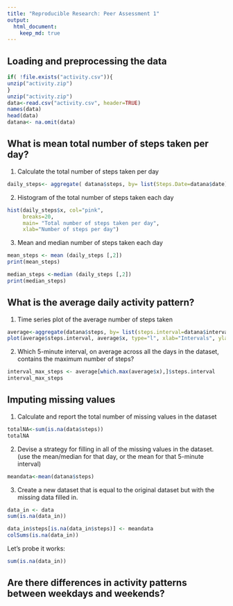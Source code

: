 ```yaml
---
title: "Reproducible Research: Peer Assessment 1"
output: 
  html_document:
    keep_md: true
---
```

## Loading and preprocessing the data
```r
if( !file.exists("activity.csv")){
unzip("activity.zip")
}
unzip("activity.zip")
data<-read.csv("activity.csv", header=TRUE)
names(data)
head(data)
datana<- na.omit(data)
```
## What is mean total number of steps taken per day?

1. Calculate the total number of steps taken per day

```r
daily_steps<- aggregate( datana$steps, by= list(Steps.Date=datana$date), FUN="sum")
```

2. Histogram of the total number of steps taken each day
```r
hist(daily_steps$x, col="pink",
     breaks=20,
     main= "Total number of steps taken per day",
     xlab="Number of steps per day")
```

3. Mean and median number of steps taken each day
```r
mean_steps <- mean (daily_steps [,2])
print(mean_steps)

median_steps <-median (daily_steps [,2])
print(median_steps)
```

## What is the average daily activity pattern?
1. Time series plot of the average number of steps taken
```r
average<-aggregate(datana$steps, by= list(steps.interval=datana$interval), FUN="sum")
plot(average$steps.interval, average$x, type="l", xlab="Intervals", ylab="Average number of steps taken")

```
2. Which 5-minute interval, on average across all the days in the dataset, contains the maximum number of steps?
```r
interval_max_steps <- average[which.max(average$x),]$steps.interval
interval_max_steps
```

## Imputing missing values
1. Calculate and report the total number of missing values in the dataset
```r
totalNA<-sum(is.na(data$steps))
totalNA
```
2. Devise a strategy for filling in all of the missing values in the dataset. 
(use the mean/median for that day, or the mean for that 5-minute interval)
```r
meandata<-mean(datana$steps)
```
3. Create a new dataset that is equal to the original dataset but with the missing data filled in.

```r
data_in <- data
sum(is.na(data_in))
```

```r
data_in$steps[is.na(data_in$steps)] <- meandata
colSums(is.na(data_in))
```

Let's probe it works:
```r
sum(is.na(data_in))
```

## Are there differences in activity patterns between weekdays and weekends?
